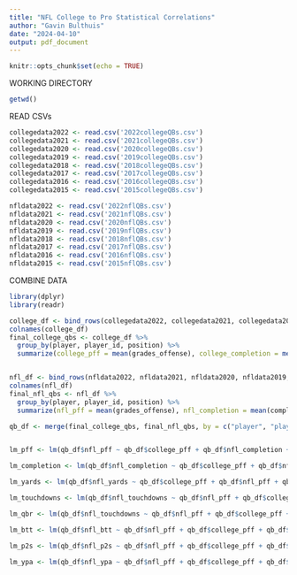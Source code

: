 ```yaml
---
title: "NFL College to Pro Statistical Correlations"
author: "Gavin Bulthuis"
date: "2024-04-10"
output: pdf_document
---
```


```r
knitr::opts_chunk$set(echo = TRUE)
```


WORKING DIRECTORY
```r
getwd()
```

READ CSVs
```r
collegedata2022 <- read.csv('2022collegeQBs.csv')
collegedata2021 <- read.csv('2021collegeQBs.csv')
collegedata2020 <- read.csv('2020collegeQBs.csv')
collegedata2019 <- read.csv('2019collegeQBs.csv')
collegedata2018 <- read.csv('2018collegeQBs.csv')
collegedata2017 <- read.csv('2017collegeQBs.csv')
collegedata2016 <- read.csv('2016collegeQBs.csv')
collegedata2015 <- read.csv('2015collegeQBs.csv')

nfldata2022 <- read.csv('2022nflQBs.csv')
nfldata2021 <- read.csv('2021nflQBs.csv')
nfldata2020 <- read.csv('2020nflQBs.csv')
nfldata2019 <- read.csv('2019nflQBs.csv')
nfldata2018 <- read.csv('2018nflQBs.csv')
nfldata2017 <- read.csv('2017nflQBs.csv')
nfldata2016 <- read.csv('2016nflQBs.csv')
nfldata2015 <- read.csv('2015nflQBs.csv')
```

COMBINE DATA
```r
library(dplyr)
library(readr)

college_df <- bind_rows(collegedata2022, collegedata2021, collegedata2020, collegedata2019, collegedata2018, collegedata2017, collegedata2016, collegedata2015)
colnames(college_df)
final_college_qbs <- college_df %>%
  group_by(player, player_id, position) %>%
  summarize(college_pff = mean(grades_offense), college_completion = mean(completion_percent), college_yards = mean(yards), college_touchdowns = mean(touchdowns), college_qbr = mean(qb_rating), college_btt = mean(big_time_throws), college_p2s = mean(pressure_to_sack_rate), college_ypa = mean(ypa)) 


nfl_df <- bind_rows(nfldata2022, nfldata2021, nfldata2020, nfldata2019, nfldata2018, nfldata2017, nfldata2016, nfldata2015)
colnames(nfl_df)
final_nfl_qbs <- nfl_df %>%
  group_by(player, player_id, position) %>%
  summarize(nfl_pff = mean(grades_offense), nfl_completion = mean(completion_percent), nfl_yards = mean(yards), nfl_touchdowns = mean(touchdowns), nfl_qbr = mean(qb_rating), nfl_btt = mean(big_time_throws), nfl_p2s = mean(pressure_to_sack_rate), nfl_ypa = mean(ypa)) 

qb_df <- merge(final_college_qbs, final_nfl_qbs, by = c("player", "player_id", "position"))


lm_pff <- lm(qb_df$nfl_pff ~ qb_df$college_pff + qb_df$nfl_completion + qb_df$college_completion + qb_df$nfl_yards + qb_df$college_yards + qb_df$nfl_touchdowns + qb_df$college_touchdowns + qb_df$nfl_qbr + qb_df$college_qbr + qb_df$nfl_btt + qb_df$college_btt + qb_df$nfl_p2s + qb_df$college_p2s + qb_df$nfl_ypa + qb_df$college_ypa)

lm_completion <- lm(qb_df$nfl_completion ~ qb_df$college_pff + qb_df$nfl_pff + qb_df$college_completion + qb_df$nfl_yards + qb_df$college_yards + qb_df$nfl_touchdowns + qb_df$college_touchdowns + qb_df$nfl_qbr + qb_df$college_qbr + qb_df$nfl_btt + qb_df$college_btt + qb_df$nfl_p2s + qb_df$college_p2s + qb_df$nfl_ypa + qb_df$college_ypa)

lm_yards <- lm(qb_df$nfl_yards ~ qb_df$college_pff + qb_df$nfl_pff + qb_df$nfl_completion + qb_df$college_completion + qb_df$college_yards + qb_df$nfl_touchdowns + qb_df$college_touchdowns + qb_df$nfl_qbr + qb_df$college_qbr + qb_df$nfl_btt + qb_df$college_btt + qb_df$nfl_p2s + qb_df$college_p2s + qb_df$nfl_ypa + qb_df$college_ypa)

lm_touchdowns <- lm(qb_df$nfl_touchdowns ~ qb_df$nfl_pff + qb_df$college_pff + qb_df$nfl_completion + qb_df$college_completion + qb_df$nfl_yards + qb_df$college_yards + qb_df$college_touchdowns + qb_df$nfl_qbr + qb_df$college_qbr + qb_df$nfl_btt + qb_df$college_btt + qb_df$nfl_p2s + qb_df$college_p2s + qb_df$nfl_ypa + qb_df$college_ypa)

lm_qbr <- lm(qb_df$nfl_touchdowns ~ qb_df$nfl_pff + qb_df$college_pff + qb_df$nfl_completion + qb_df$college_completion + qb_df$nfl_yards + qb_df$college_yards  + qb_df$college_touchdowns + qb_df$nfl_qbr + qb_df$college_qbr + qb_df$nfl_btt + qb_df$college_btt + qb_df$nfl_p2s + qb_df$college_p2s + qb_df$nfl_ypa + qb_df$college_ypa)

lm_btt <- lm(qb_df$nfl_btt ~ qb_df$nfl_pff + qb_df$college_pff + qb_df$nfl_completion + qb_df$college_completion + qb_df$nfl_yards + qb_df$college_yards  + qb_df$college_touchdowns + qb_df$nfl_touchdowns + qb_df$nfl_qbr + qb_df$college_qbr + qb_df$college_btt + qb_df$nfl_p2s + qb_df$college_p2s + qb_df$nfl_ypa + qb_df$college_ypa)

lm_p2s <- lm(qb_df$nfl_p2s ~ qb_df$nfl_pff + qb_df$college_pff + qb_df$nfl_completion + qb_df$college_completion + qb_df$nfl_yards + qb_df$college_yards  + qb_df$nfl_touchdowns + qb_df$college_touchdowns + qb_df$nfl_qbr + qb_df$college_qbr + qb_df$nfl_btt + qb_df$college_btt + qb_df$college_p2s + qb_df$nfl_ypa + qb_df$college_ypa)

lm_ypa <- lm(qb_df$nfl_ypa ~ qb_df$nfl_pff + qb_df$college_pff + qb_df$nfl_completion + qb_df$college_completion + qb_df$nfl_yards + qb_df$college_yards  + qb_df$nfl_touchdowns + qb_df$college_touchdowns + qb_df$nfl_qbr + qb_df$college_qbr + qb_df$nfl_btt + qb_df$college_btt + qb_df$nfl_p2s + qb_df$college_p2s + qb_df$college_ypa)
```

